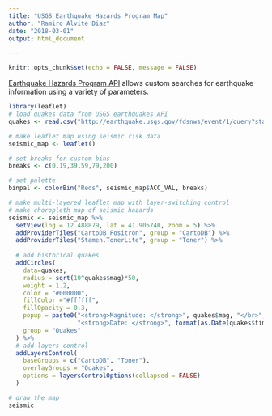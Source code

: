 ```yaml
---
title: "USGS Earthquake Hazards Program Map"
author: "Ramiro Alvite Diaz"
date: "2018-03-01"
output: html_document

---
```


```r
knitr::opts_chunk$set(echo = FALSE, message = FALSE)
```


[Earthquake Hazards Program API](https://earthquake.usgs.gov/fdsnws/event/1/) allows custom searches for earthquake information using a variety of parameters. 


```r
library(leaflet)
# load quakes data from USGS earthquakes API
quakes <- read.csv("http://earthquake.usgs.gov/fdsnws/event/1/query?starttime=1965-01-01T00:00:00&minmagnitude=5&format=csv&latitude=41.905740&longitude=12.488879&maxradiuskm=500&orderby=magnitude")

# make leaflet map using seismic risk data
seismic_map <- leaflet()

# set breaks for custom bins
breaks <- c(0,19,39,59,79,200)

# set palette
binpal <- colorBin("Reds", seismic_map$ACC_VAL, breaks)

# make multi-layered leaflet map with layer-switching control
# make choropleth map of seismic hazards
seismic <- seismic_map %>%
  setView(lng = 12.488879, lat = 41.905740, zoom = 5) %>%
  addProviderTiles("CartoDB.Positron", group = "CartoDB") %>% 
  addProviderTiles("Stamen.TonerLite", group = "Toner") %>%
  
  # add historical quakes
  addCircles(
    data=quakes, 
    radius = sqrt(10^quakes$mag)*50, 
    weight = 1.2, 
    color = "#000000", 
    fillColor ="#ffffff",
    fillOpacity = 0.3,
    popup = paste0("<strong>Magnitude: </strong>", quakes$mag, "</br>",
                   "<strong>Date: </strong>", format(as.Date(quakes$time), "%b %d, %Y")),
    group = "Quakes"
  ) %>%
  # add layers control
  addLayersControl(
    baseGroups = c("CartoDB", "Toner"),
    overlayGroups = "Quakes",
    options = layersControlOptions(collapsed = FALSE)
  )

# draw the map
seismic
```

